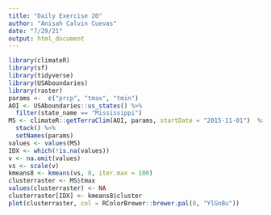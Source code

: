 ```yaml
---
title: "Daily Exercise 20"
author: "Anisah Calvin Cuevas"
date: "7/29/21"
output: html_document
---
```


```r
library(climateR)
library(sf)
library(tidyverse)
library(USAboundaries)
library(raster)
params <-  c("prcp", "tmax", "tmin")
AOI <- USAboundaries::us_states() %>%
  filter(state_name == "Mississippi")
MS <- climateR::getTerraClim(AOI, params, startDate = "2015-11-01")  %>% 
  stack() %>% 
  setNames(params)
values <- values(MS)
IDX <- which(!is.na(values))
v <- na.omit(values)
vs <- scale(v)
kmeans8 <- kmeans(vs, 8, iter.max = 100)
clusterraster <- MS$tmax
values(clusterraster) <- NA
clusterraster[IDX] <- kmeans8$cluster
plot(clusterraster, col = RColorBrewer::brewer.pal(8, "YlGnBu"))
```
